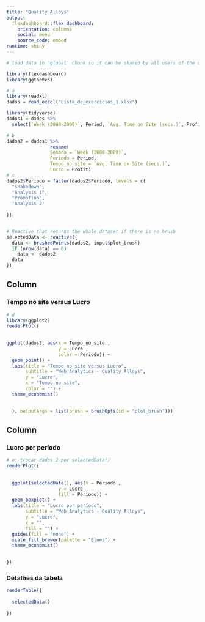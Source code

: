 ```yaml
---
title: "Quality Alloys"
output: 
  flexdashboard::flex_dashboard:
    orientation: columns
    social: menu
    source_code: embed
runtime: shiny
---
```


```r
# load data in 'global' chunk so it can be shared by all users of the dashboard

library(flexdashboard)
library(ggthemes)

# a
library(readxl)
dados = read_excel("Lista_de_exercicios_1.xlsx")

library(tidyverse)
dados1 = dados %>%
  select(`Week (2008-2009)`, Period, `Avg. Time on Site (secs.)`, Profit)

# b
dados2 = dados1 %>%
                rename(
                Semana = `Week (2008-2009)`, 
                Periodo = Period,
                Tempo_no_site = `Avg. Time on Site (secs.)`,
                Lucro = Profit)
# c
dados2$Periodo = factor(dados2$Periodo, levels = c(
  "Shakedown",
  "Analysis 1",
  "Promotion",
  'Analysis 2'
  
))



```


```r
# Reactive that returns the whole dataset if there is no brush
selectedData <- reactive({
  data <- brushedPoints(dados2, input$plot_brush)
  if (nrow(data) == 0)
    data <- dados2
  data
})
```

Column {data-width=500}
-----------------------------------------------------------------------

### Tempo no site versus Lucro {data-width=600}

```r
# d
library(ggplot2)
renderPlot({
  
  
ggplot(dados2, aes(x = Tempo_no_site , 
                   y = Lucro , 
                   color = Periodo)) +
  geom_point() +
  labs(title = "Tempo no site versus Lucro",
       subtitle = "Web Analytics - Quality Alloys",
       y = "Lucro",
       x = "Tempo no site",
       color = "") +
  theme_economist()
  

  }, outputArgs = list(brush = brushOpts(id = "plot_brush")))
```

Column {data-width=500}
-----------------------------------------------------------------------

### Lucro por período

```r
# e: trocar dados 2 por selectedData()
renderPlot({
  
  
  ggplot(selectedData(), aes(x = Periodo , 
                   y = Lucro , 
                   fill = Periodo)) +
  geom_boxplot() +
  labs(title = "Lucro por período",
       subtitle = "Web Analytics - Quality Alloys",
       y = "Lucro",
       x = "",
       fill = "") +
  guides(fill = "none") +
  scale_fill_brewer(palette = "Blues") + 
  theme_economist()
  

})
```



### Detalhes da tabela {data-width=400}

```r
renderTable({
  
  selectedData()
  
})
```



